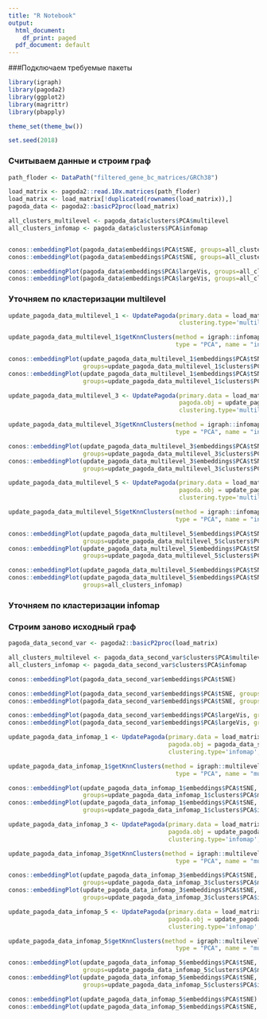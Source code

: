 ```yaml
---
title: "R Notebook"
output:
  html_document:
    df_print: paged
  pdf_document: default
---
```


###Подключаем требуемые пакеты

```r

library(igraph)
library(pagoda2)
library(ggplot2)
library(magrittr)
library(pbapply)

theme_set(theme_bw())

set.seed(2018)

```

### Считываем данные и строим граф

```r
path_floder <- DataPath("filtered_gene_bc_matrices/GRCh38")

load_matrix <- pagoda2::read.10x.matrices(path_floder)
load_matrix <- load_matrix[!duplicated(rownames(load_matrix)),]
pagoda_data <- pagoda2::basicP2proc(load_matrix)

```
```r

all_clusters_multilevel <- pagoda_data$clusters$PCA$multilevel
all_clusters_infomap <- pagoda_data$clusters$PCA$infomap


conos::embeddingPlot(pagoda_data$embeddings$PCA$tSNE, groups=all_clusters_multilevel)
conos::embeddingPlot(pagoda_data$embeddings$PCA$tSNE, groups=all_clusters_infomap)

conos::embeddingPlot(pagoda_data$embeddings$PCA$largeVis, groups=all_clusters_multilevel)
conos::embeddingPlot(pagoda_data$embeddings$PCA$largeVis, groups=all_clusters_infomap)

```

### Уточняем по кластеризации multilevel

```r

update_pagoda_data_multilevel_1 <- UpdatePagoda(primary.data = load_matrix, pagoda.obj = pagoda_data,
                                                clustering.type='multilevel', count.iter = 1)

update_pagoda_data_multilevel_1$getKnnClusters(method = igraph::infomap.community,
                                               type = "PCA", name = "infomap")

```
```r

conos::embeddingPlot(update_pagoda_data_multilevel_1$embeddings$PCA$tSNE,
                     groups=update_pagoda_data_multilevel_1$clusters$PCA$multilevel)
conos::embeddingPlot(update_pagoda_data_multilevel_1$embeddings$PCA$tSNE,
                     groups=update_pagoda_data_multilevel_1$clusters$PCA$infomap)

```

```r

update_pagoda_data_multilevel_3 <- UpdatePagoda(primary.data = load_matrix,
                                                pagoda.obj = update_pagoda_data_multilevel_1,
                                                clustering.type='multilevel', count.iter = 2)

update_pagoda_data_multilevel_3$getKnnClusters(method = igraph::infomap.community,
                                               type = "PCA", name = "infomap")

```
```r

conos::embeddingPlot(update_pagoda_data_multilevel_3$embeddings$PCA$tSNE,
                     groups=update_pagoda_data_multilevel_3$clusters$PCA$multilevel)
conos::embeddingPlot(update_pagoda_data_multilevel_3$embeddings$PCA$tSNE,
                     groups=update_pagoda_data_multilevel_3$clusters$PCA$infomap)

```

```r

update_pagoda_data_multilevel_5 <- UpdatePagoda(primary.data = load_matrix,
                                                pagoda.obj = update_pagoda_data_multilevel_3,
                                                clustering.type='multilevel', count.iter = 2)

update_pagoda_data_multilevel_5$getKnnClusters(method = igraph::infomap.community,
                                               type = "PCA", name = "infomap")

```
```r

conos::embeddingPlot(update_pagoda_data_multilevel_5$embeddings$PCA$tSNE,
                     groups=update_pagoda_data_multilevel_5$clusters$PCA$multilevel)
conos::embeddingPlot(update_pagoda_data_multilevel_5$embeddings$PCA$tSNE,
                     groups=update_pagoda_data_multilevel_5$clusters$PCA$infomap)

```

```r

conos::embeddingPlot(update_pagoda_data_multilevel_5$embeddings$PCA$tSNE)
conos::embeddingPlot(update_pagoda_data_multilevel_5$embeddings$PCA$tSNE,
                     groups=all_clusters_infomap)

```

### Уточняем по кластеризации infomap

### Строим заново исходный граф
```r

pagoda_data_second_var <- pagoda2::basicP2proc(load_matrix)

```
```r

all_clusters_multilevel <- pagoda_data_second_var$clusters$PCA$multilevel
all_clusters_infomap <- pagoda_data_second_var$clusters$PCA$infomap

conos::embeddingPlot(pagoda_data_second_var$embeddings$PCA$tSNE)

conos::embeddingPlot(pagoda_data_second_var$embeddings$PCA$tSNE, groups=all_clusters_multilevel)
conos::embeddingPlot(pagoda_data_second_var$embeddings$PCA$tSNE, groups=all_clusters_infomap)

conos::embeddingPlot(pagoda_data_second_var$embeddings$PCA$largeVis, groups=all_clusters_multilevel)
conos::embeddingPlot(pagoda_data_second_var$embeddings$PCA$largeVis, groups=all_clusters_infomap)

```

```r

update_pagoda_data_infomap_1 <- UpdatePagoda(primary.data = load_matrix,
                                             pagoda.obj = pagoda_data_second_var,
                                             clustering.type='infomap', count.iter = 1)

update_pagoda_data_infomap_1$getKnnClusters(method = igraph::multilevel.community,
                                               type = "PCA", name = "multilevel")

```
```r

conos::embeddingPlot(update_pagoda_data_infomap_1$embeddings$PCA$tSNE,
                     groups=update_pagoda_data_infomap_1$clusters$PCA$multilevel)
conos::embeddingPlot(update_pagoda_data_infomap_1$embeddings$PCA$tSNE,
                     groups=update_pagoda_data_infomap_1$clusters$PCA$infomap)

```

```r

update_pagoda_data_infomap_3 <- UpdatePagoda(primary.data = load_matrix,
                                             pagoda.obj = update_pagoda_data_infomap_1,
                                             clustering.type='infomap', count.iter = 2)

update_pagoda_data_infomap_3$getKnnClusters(method = igraph::multilevel.community,
                                               type = "PCA", name = "multilevel")

```
```r

conos::embeddingPlot(update_pagoda_data_infomap_3$embeddings$PCA$tSNE,
                     groups=update_pagoda_data_infomap_3$clusters$PCA$multilevel)
conos::embeddingPlot(update_pagoda_data_infomap_3$embeddings$PCA$tSNE,
                     groups=update_pagoda_data_infomap_3$clusters$PCA$infomap)

```

```r

update_pagoda_data_infomap_5 <- UpdatePagoda(primary.data = load_matrix,
                                             pagoda.obj = update_pagoda_data_infomap_3,
                                             clustering.type='infomap', count.iter = 2)

update_pagoda_data_infomap_5$getKnnClusters(method = igraph::multilevel.community,
                                               type = "PCA", name = "multilevel")

```
```r

conos::embeddingPlot(update_pagoda_data_infomap_5$embeddings$PCA$tSNE,
                     groups=update_pagoda_data_infomap_5$clusters$PCA$multilevel)
conos::embeddingPlot(update_pagoda_data_infomap_5$embeddings$PCA$tSNE,
                     groups=update_pagoda_data_infomap_5$clusters$PCA$infomap)

```

```r

conos::embeddingPlot(update_pagoda_data_infomap_5$embeddings$PCA$tSNE)
conos::embeddingPlot(update_pagoda_data_infomap_5$embeddings$PCA$tSNE, groups=all_clusters_infomap)

```
